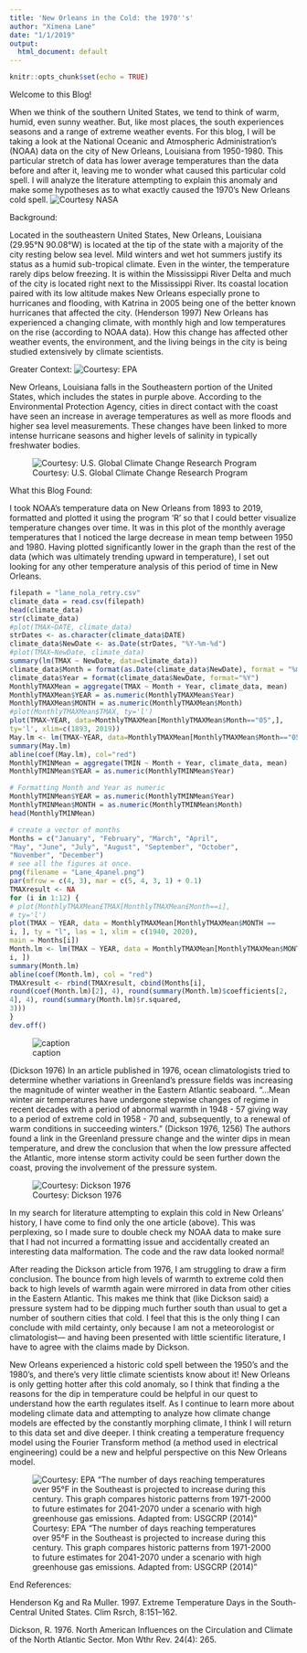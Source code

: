 ```yaml
---
title: 'New Orleans in the Cold: the 1970''s'
author: "Ximena Lane"
date: "1/1/2019"
output:
  html_document: default
---
```


```r
knitr::opts_chunk$set(echo = TRUE)
```

Welcome to this Blog!

When we think of the southern United States, we tend to think of warm, humid, even sunny weather. But, like most places, the south experiences seasons and a range of extreme weather events. For this blog, I will be taking a look at the National Oceanic and Atmospheric Administration’s (NOAA) data on the city of New Orleans, Louisiana from 1950-1980. This particular stretch of data has lower average temperatures than the data before and after it, leaving me to wonder what caused this particular cold spell. I will analyze the literature attempting to explain this anomaly and make some hypotheses as to what exactly caused the 1970’s New Orleans cold spell. 
![Courtesy NASA](nola.png)

Background:

Located in the southeastern United States, New Orleans, Louisiana (29.95°N 90.08°W) is located at the tip of the state with a majority of the city resting below sea level. Mild winters and wet hot summers justify its status as a humid sub-tropical climate. Even in the winter, the temperature rarely dips below freezing. It is within the Mississippi River Delta and much of the city is located right next to the Mississippi River. Its coastal location paired with its low altitude makes New Orleans especially prone to hurricanes and flooding, with Katrina in 2005 being one of the better known hurricanes that affected the city. (Henderson 1997) New Orleans has experienced a changing climate, with monthly high and low temperatures on the rise (according to NOAA data). How this change has affected other weather events, the environment, and the living beings in the city is being studied extensively by climate scientists. 


Greater Context:
![Courtesy: EPA](nola sw.png)


New Orleans, Louisiana falls in the Southeastern portion of the United States, which includes the states in purple above. According to the Environmental Protection Agency, cities in direct contact with the coast have seen an increase in average temperatures as well as more floods and higher sea level measurements. These changes have been linked to more intense hurricane seasons and higher levels of salinity in typically freshwater bodies.

![Courtesy: U.S. Global Climate Change Research Program](nola seasons.png)

What this Blog Found:

I took NOAA’s temperature data on New Orleans from 1893 to 2019, formatted and plotted it using the program ‘R’ so that I could better visualize temperature changes over time. It was in this plot of the monthly average temperatures that I noticed the large decrease in mean temp between 1950 and 1980. Having plotted significantly lower in the graph than the rest of the data (which was ultimately trending upward in temperature), I set out looking for any other temperature analysis of this period of time in New Orleans.


```r
filepath = "lane_nola_retry.csv"
climate_data = read.csv(filepath)
head(climate_data)
str(climate_data)
#plot(TMAX~DATE, climate_data)
strDates <- as.character(climate_data$DATE)
climate_data$NewDate <- as.Date(strDates, "%Y-%m-%d")
#plot(TMAX~NewDate, climate_data)
summary(lm(TMAX ~ NewDate, data=climate_data))
climate_data$Month = format(as.Date(climate_data$NewDate), format = "%m")
climate_data$Year = format(climate_data$NewDate, format="%Y")
MonthlyTMAXMean = aggregate(TMAX ~ Month + Year, climate_data, mean)
MonthlyTMAXMean$YEAR = as.numeric(MonthlyTMAXMean$Year)
MonthlyTMAXMean$MONTH = as.numeric(MonthlyTMAXMean$Month)
#plot(MonthlyTMAXMean$TMAX, ty='l')
plot(TMAX~YEAR, data=MonthlyTMAXMean[MonthlyTMAXMean$Month=="05",],
ty='l', xlim=c(1893, 2019))
May.lm <- lm(TMAX~YEAR, data=MonthlyTMAXMean[MonthlyTMAXMean$Month=="05",])
summary(May.lm)
abline(coef(May.lm), col="red")
MonthlyTMINMean = aggregate(TMIN ~ Month + Year, climate_data, mean)
MonthlyTMINMean$YEAR = as.numeric(MonthlyTMINMean$Year)
```

```r
# Formatting Month and Year as numeric
MonthlyTMINMean$YEAR = as.numeric(MonthlyTMINMean$Year)
MonthlyTMINMean$MONTH = as.numeric(MonthlyTMINMean$Month)
head(MonthlyTMINMean)

# create a vector of months
Months = c("January", "February", "March", "April",
"May", "June", "July", "August", "September", "October",
"November", "December")
# see all the figures at once.
png(filename = "Lane_4panel.png")
par(mfrow = c(4, 3), mar = c(5, 4, 3, 1) + 0.1)
TMAXresult <- NA
for (i in 1:12) {
# plot(MonthlyTMAXMean£TMAX[MonthlyTMAXMean£Month==i],
# ty='l')
plot(TMAX ~ YEAR, data = MonthlyTMAXMean[MonthlyTMAXMean$MONTH ==
i, ], ty = "l", las = 1, xlim = c(1940, 2020),
main = Months[i])
Month.lm <- lm(TMAX ~ YEAR, data = MonthlyTMAXMean[MonthlyTMAXMean$MONTH ==
i, ])
summary(Month.lm)
abline(coef(Month.lm), col = "red")
TMAXresult <- rbind(TMAXresult, cbind(Months[i],
round(coef(Month.lm)[2], 4), round(summary(Month.lm)$coefficients[2,
4], 4), round(summary(Month.lm)$r.squared,
3)))
}
dev.off()
```
![caption](Lane_4panel.png)


(Dickson 1976) In an article published in 1976, ocean climatologists tried to determine whether variations in Greenland’s pressure fields was increasing the magnitude of winter weather in the Eastern Atlantic seaboard. “…Mean winter air temperatures have undergone stepwise changes of regime in recent decades with a period of abnormal warmth in 1948 - 57 giving way to a period of extreme cold in 1958 - 70 and, subsequently, to a renewal of warm conditions in succeeding winters.” (Dickson 1976, 1256) The authors found a link in the Greenland pressure change and the winter dips in mean temperature, and drew the conclusion that when the low pressure affected the Atlantic, more intense storm activity could be seen further down the coast, proving the involvement of the pressure system. 

![Courtesy: Dickson 1976](new orleans temp map.png)


In my search for literature attempting to explain this cold in New Orleans’ history, I have come to find only the one article (above). This was perplexing, so I made sure to double check my NOAA data to make sure that I had not incurred a formatting issue and accidentally created an interesting data malformation. The code and the raw data looked normal! 

After reading the Dickson article from 1976, I am struggling to draw a firm conclusion. The bounce from high levels of warmth to extreme cold then back to high levels of warmth again were mirrored in data from other cities in the Eastern Atlantic. This makes me think that (like Dickson said) a pressure system had to be dipping much further south than usual to get a number of southern cities that cold. I feel that this is the only thing I can conclude with mild certainty, only because I am not a meteorologist or climatologist— and having been presented with little scientific literature, I have to agree with the claims made by Dickson. 

New Orleans experienced a historic cold spell between the 1950’s and the 1980’s, and there’s very little climate scientists know about it! New Orleans is only getting hotter after this cold anomaly, so I think that finding a the reasons for the dip in temperature could be helpful in our quest to understand how the earth regulates itself. As I continue to learn more about modeling climate data and attempting to analyze how climate change models are effected by the constantly morphing climate, I think I will return to this data set and dive deeper. I think creating a temperature frequency model using the Fourier Transform method (a method used in electrical engineering) could be a new and helpful perspective on this New Orleans model.

![Courtesy: EPA “The number of days reaching temperatures over 95°F in the Southeast is projected to increase during this century. This graph compares historic patterns from 1971-2000 to future estimates for 2041-2070 under a scenario with high greenhouse gas emissions. Adapted from: USGCRP (2014)”](historical climatenola.png)


End References: 

Henderson Kg and Ra Muller. 1997. Extreme Temperature Days in the South-Central United States. Clim Rsrch, 8:151–162.

Dickson, R. 1976. North American Influences on the Circulation and Climate of the North Atlantic Sector. Mon Wthr Rev. 24(4): 265.







